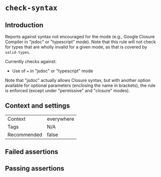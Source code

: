 # `check-syntax`

## Introduction

Reports against syntax not encouraged for the mode (e.g., Google Closure
Compiler in "jsdoc" or "typescript" mode). Note that this rule will not check
for types that are wholly invalid for a given mode, as that is covered by
`valid-types`.

Currently checks against:

- Use of `=` in "jsdoc" or "typescript" mode

Note that "jsdoc" actually allows Closure syntax, but with another
option available for optional parameters (enclosing the name in brackets), the
rule is enforced (except under "permissive" and "closure" modes).

## Context and settings

|||
|---|---|
|Context|everywhere|
|Tags|N/A|
|Recommended|false|


## Failed assertions

<Assertions rule="checkSyntax" />

## Passing assertions

<Assertions rule="checkSyntax" passing />
